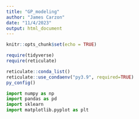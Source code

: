 ```yaml
---
title: "GP_modeling"
author: "James Carzon"
date: "11/4/2023"
output: html_document
---
```


```r
knitr::opts_chunk$set(echo = TRUE)
```

```r
require(tidyverse)
require(reticulate)
```

```r
reticulate::conda_list()
reticulate::use_condaenv("py3.9", required=TRUE)
py_config()
```

```python
import numpy as np
import pandas as pd
import sklearn
import matplotlib.pyplot as plt
```

